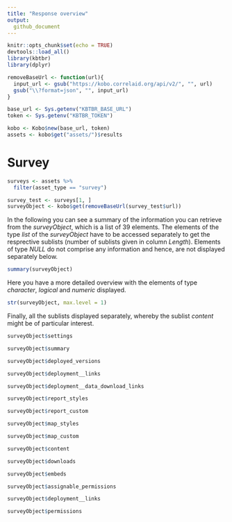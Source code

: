 ```yaml
---
title: "Response overview"
output:
  github_document
---
```


```r
knitr::opts_chunk$set(echo = TRUE)
devtools::load_all()
library(kbtbr)
library(dplyr)

removeBaseUrl <- function(url){
  input_url <- gsub("https://kobo.correlaid.org/api/v2/", "", url)
  gsub("\\?format=json", "", input_url)
}
```


```r
base_url <- Sys.getenv("KBTBR_BASE_URL")
token <- Sys.getenv("KBTBR_TOKEN")

kobo <- Kobo$new(base_url, token)
assets <- kobo$get("assets/")$results
```

# Survey
```r
surveys <- assets %>% 
  filter(asset_type == "survey")

survey_test <- surveys[1, ]
surveyObject <- kobo$get(removeBaseUrl(survey_test$url))
```

In the following you can see a summary of the information you can retrieve from the *surveyObject*, which is a list of 39 elements. The elements of the type *list* of the *surveyObject* have to be accessed separately to get the resprective sublists (number of sublists given in column *Length*). Elements of type *NULL* do not comprise any information and hence, are not displayed separately below.  

```r
summary(surveyObject)
```

Here you have a more detailed overview with the elements of type *character*, *logical* and *numeric* displayed. 

```r
str(surveyObject, max.level = 1)
```


Finally, all the sublists displayed separately, whereby the sublist *content* might be of particular interest.

```r
surveyObject$settings
```

```r
surveyObject$summary
```


```r
surveyObject$deployed_versions 
```


```r
surveyObject$deployment__links 
```


```r
surveyObject$deployment__data_download_links 
```

```r
surveyObject$report_styles 
```

```r
surveyObject$report_custom  
```


```r
surveyObject$map_styles 
```


```r
surveyObject$map_custom 
```

```r
surveyObject$content  
```


```r
surveyObject$downloads 
```

```r
surveyObject$embeds 
```

```r
surveyObject$assignable_permissions 
```


```r
surveyObject$deployment__links 
```


```r
surveyObject$permissions  
```
